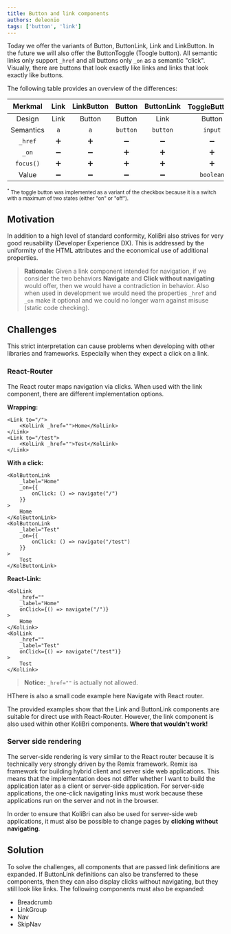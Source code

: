 ```yaml
---
title: Button and link components
authors: deleonio
tags: ['button', 'link']
---
```


Today we offer the variants of Button, ButtonLink, Link and LinkButton. In the future we will also offer the ButtonToggle (Toogle button). All semantic links only support `_href` and all buttons only `_on` as a semantic "click". Visually, there are buttons that look exactly like links and links that look exactly like buttons.

The following table provides an overview of the differences:

|  Merkmal  | Link | LinkButton |  Button  | ButtonLink | ToggleButton<sup>\*</sup> |
| :-------: | :--: | :--------: | :------: | :--------: | :-----------------------: |
|  Design   | Link |   Button   |  Button  |    Link    |          Button           |
| Semantics | `a`  |    `a`     | `button` |  `button`  |          `input`          |
|  `_href`  |  ➕  |     ➕     |    ➖    |     ➖     |            ➖             |
|   `_on`   |  ➖  |     ➖     |    ➕    |     ➕     |            ➕             |
| `focus()` |  ➕  |     ➕     |    ➕    |     ➕     |            ➕             |
|   Value   |  ➖  |     ➖     |    ➖    |     ➖     |         `boolean`         |

<small>
	<sup>*</sup> The toggle button was implemented as a variant of the checkbox because it is a switch with a maximum of two states (either "on" or "off").
</small>

## Motivation

In addition to a high level of standard conformity, KoliBri also strives for very good reusability (Developer Experience DX).
This is addressed by the uniformity of the HTML attributes and the economical use of additional properties.

> **Rationale:** Given a link component intended for navigation, if we consider the two behaviors **Navigate** and **Click without navigating**
> would offer, then we would have a contradiction in behavior. Also when used in development we would need the properties `_href` and `_on`
> make it optional and we could no longer warn against misuse (static code checking).

## Challenges

This strict interpretation can cause problems when developing with other libraries and frameworks.
Especially when they expect a click on a link.

### React-Router

The React router maps navigation via clicks. When used with the link component, there are different implementation options.

**Wrapping:**

```tsx
<Link to="/">
	<KolLink _href="">Home</KolLink>
</Link>
<Link to="/test">
	<KolLink _href="">Test</KolLink>
</Link>
```

**With a click:**

```tsx
<KolButtonLink
	_label="Home"
	_on={{
		onClick: () => navigate("/")
	}}
>
	Home
</KolButtonLink>
<KolButtonLink
	_label="Test"
	_on={{
		onClick: () => navigate("/test")
	}}
>
	Test
</KolButtonLink>
```

**React-Link:**

```tsx
<KolLink
	_href=""
	_label="Home"
	onClick={() => navigate("/")}
>
	Home
</KolLink>
<KolLink
	_href=""
	_label="Test"
	onClick={() => navigate("/test")}
>
	Test
</KolLink>
```

> **Notice:** `_href=""` is actually not allowed.

HThere is also a small code example here <kol-link _href="https://codesandbox.io/s/kolibri-sample-react-link-sample-1jgz8v?file=/src/Navigation.tsx:0-112" _label="" _target="sandbox">Navigate with React router</kol-link>.

The provided examples show that the Link and ButtonLink components are suitable for direct use with React-Router. However, the link component is also used within other KoliBri components. **Where that wouldn't work!**

### Server side rendering

The server-side rendering is very similar to the React router because it is technically very strongly driven by the Remix framework.
Remix is ​​a framework for building hybrid client and server side web applications. This means that the implementation does not differ whether I want to build the application later as a client or server-side application.
For server-side applications, the one-click navigating links must work because these applications run on the server and not in the browser.

In order to ensure that KoliBri can also be used for server-side web applications, it must also be possible to change pages by **clicking without navigating**.

## Solution

To solve the challenges, all components that are passed link definitions are expanded. If ButtonLink definitions can also be transferred to these components, then they can also display clicks without navigating, but they still look like links.
The following components must also be expanded:

- Breadcrumb
- LinkGroup
- Nav
- SkipNav
